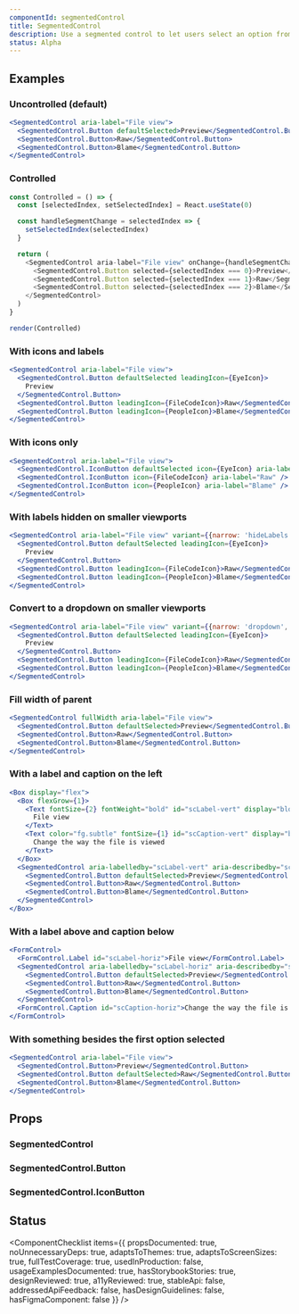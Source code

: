 ```yaml
---
componentId: segmentedControl
title: SegmentedControl
description: Use a segmented control to let users select an option from a short list and immediately apply the selection
status: Alpha
---
```


## Examples

### Uncontrolled (default)

```jsx live
<SegmentedControl aria-label="File view">
  <SegmentedControl.Button defaultSelected>Preview</SegmentedControl.Button>
  <SegmentedControl.Button>Raw</SegmentedControl.Button>
  <SegmentedControl.Button>Blame</SegmentedControl.Button>
</SegmentedControl>
```

### Controlled

```javascript noinline live
const Controlled = () => {
  const [selectedIndex, setSelectedIndex] = React.useState(0)

  const handleSegmentChange = selectedIndex => {
    setSelectedIndex(selectedIndex)
  }

  return (
    <SegmentedControl aria-label="File view" onChange={handleSegmentChange}>
      <SegmentedControl.Button selected={selectedIndex === 0}>Preview</SegmentedControl.Button>
      <SegmentedControl.Button selected={selectedIndex === 1}>Raw</SegmentedControl.Button>
      <SegmentedControl.Button selected={selectedIndex === 2}>Blame</SegmentedControl.Button>
    </SegmentedControl>
  )
}

render(Controlled)
```

### With icons and labels

```jsx live
<SegmentedControl aria-label="File view">
  <SegmentedControl.Button defaultSelected leadingIcon={EyeIcon}>
    Preview
  </SegmentedControl.Button>
  <SegmentedControl.Button leadingIcon={FileCodeIcon}>Raw</SegmentedControl.Button>
  <SegmentedControl.Button leadingIcon={PeopleIcon}>Blame</SegmentedControl.Button>
</SegmentedControl>
```

### With icons only

```jsx live
<SegmentedControl aria-label="File view">
  <SegmentedControl.IconButton defaultSelected icon={EyeIcon} aria-label="Preview" />
  <SegmentedControl.IconButton icon={FileCodeIcon} aria-label="Raw" />
  <SegmentedControl.IconButton icon={PeopleIcon} aria-label="Blame" />
</SegmentedControl>
```

### With labels hidden on smaller viewports

```jsx live
<SegmentedControl aria-label="File view" variant={{narrow: 'hideLabels', regular: 'default'}}>
  <SegmentedControl.Button defaultSelected leadingIcon={EyeIcon}>
    Preview
  </SegmentedControl.Button>
  <SegmentedControl.Button leadingIcon={FileCodeIcon}>Raw</SegmentedControl.Button>
  <SegmentedControl.Button leadingIcon={PeopleIcon}>Blame</SegmentedControl.Button>
</SegmentedControl>
```

### Convert to a dropdown on smaller viewports

```jsx live
<SegmentedControl aria-label="File view" variant={{narrow: 'dropdown', regular: 'default'}}>
  <SegmentedControl.Button defaultSelected leadingIcon={EyeIcon}>
    Preview
  </SegmentedControl.Button>
  <SegmentedControl.Button leadingIcon={FileCodeIcon}>Raw</SegmentedControl.Button>
  <SegmentedControl.Button leadingIcon={PeopleIcon}>Blame</SegmentedControl.Button>
</SegmentedControl>
```

### Fill width of parent

```jsx live
<SegmentedControl fullWidth aria-label="File view">
  <SegmentedControl.Button defaultSelected>Preview</SegmentedControl.Button>
  <SegmentedControl.Button>Raw</SegmentedControl.Button>
  <SegmentedControl.Button>Blame</SegmentedControl.Button>
</SegmentedControl>
```

### With a label and caption on the left

```jsx live
<Box display="flex">
  <Box flexGrow={1}>
    <Text fontSize={2} fontWeight="bold" id="scLabel-vert" display="block">
      File view
    </Text>
    <Text color="fg.subtle" fontSize={1} id="scCaption-vert" display="block">
      Change the way the file is viewed
    </Text>
  </Box>
  <SegmentedControl aria-labelledby="scLabel-vert" aria-describedby="scCaption-vert">
    <SegmentedControl.Button defaultSelected>Preview</SegmentedControl.Button>
    <SegmentedControl.Button>Raw</SegmentedControl.Button>
    <SegmentedControl.Button>Blame</SegmentedControl.Button>
  </SegmentedControl>
</Box>
```

### With a label above and caption below

```jsx live
<FormControl>
  <FormControl.Label id="scLabel-horiz">File view</FormControl.Label>
  <SegmentedControl aria-labelledby="scLabel-horiz" aria-describedby="scCaption-horiz">
    <SegmentedControl.Button defaultSelected>Preview</SegmentedControl.Button>
    <SegmentedControl.Button>Raw</SegmentedControl.Button>
    <SegmentedControl.Button>Blame</SegmentedControl.Button>
  </SegmentedControl>
  <FormControl.Caption id="scCaption-horiz">Change the way the file is viewed</FormControl.Caption>
</FormControl>
```

### With something besides the first option selected

```jsx live
<SegmentedControl aria-label="File view">
  <SegmentedControl.Button>Preview</SegmentedControl.Button>
  <SegmentedControl.Button defaultSelected>Raw</SegmentedControl.Button>
  <SegmentedControl.Button>Blame</SegmentedControl.Button>
</SegmentedControl>
```

## Props

### SegmentedControl

<PropsTable>
  <PropsTableRow name="aria-label" type="string" />
  <PropsTableRow name="aria-labelledby" type="string" />
  <PropsTableRow name="aria-describedby" type="string" />
  <PropsTableRow
    name="fullWidth"
    type={`| boolean
| {
  narrow?: boolean
  regular?: boolean
  wide?: boolean
}`}
    description="Whether the control fills the width of its parent"
  />
  <PropsTableRow
    name="onChange"
    type="(selectedIndex?: number) => void"
    description="The handler that gets called when a segment is selected"
  />
  <PropsTableRow
    name="variant"
    type={`| 'default'
| {
  narrow?: 'hideLabels' | 'dropdown' | 'default'
  regular?: 'hideLabels' | 'dropdown' | 'default'
  wide?: 'hideLabels' | 'dropdown' | 'default'
}`}
    defaultValue="'default'"
    description="Configure alternative ways to render the control when it gets rendered in tight spaces"
  />
  <PropsTableSxRow />
  <PropsTableRefRow refType="HTMLDivElement" />
</PropsTable>

### SegmentedControl.Button

<PropsTable>
  <PropsTableRow name="leadingIcon" type="Component" description="The leading icon comes before item label" />
  <PropsTableRow
    name="selected"
    type="boolean"
    description="Whether the segment is selected. This is used for controlled SegmentedControls, and needs to be updated using the onChange handler on SegmentedControl."
  />
  <PropsTableRow
    name="defaultSelected"
    type="boolean"
    description="Whether the segment is selected. This is used for uncontrolled SegmentedControls to pick one SegmentedControlButton that is selected on the initial render."
  />
  <PropsTableSxRow />
  <PropsTableRefRow refType="HTMLButtonElement" />
</PropsTable>

### SegmentedControl.IconButton

<PropsTable>
  <PropsTableRow name="aria-label" type="string" required />
  <PropsTableRow
    name="icon"
    type="Component"
    description="The icon that represents the segmented control item"
    required
  />
  <PropsTableRow
    name="selected"
    type="boolean"
    description="Whether the segment is selected. This is used for controlled SegmentedControls, and needs to be updated using the onChange handler on SegmentedControl."
  />
  <PropsTableRow
    name="defaultSelected"
    type="boolean"
    description="Whether the segment is selected. This is used for uncontrolled SegmentedControls to pick one SegmentedControlButton that is selected on the initial render."
  />
  <PropsTableSxRow />
  <PropsTableRefRow refType="HTMLButtonElement" />
</PropsTable>

## Status

<ComponentChecklist
  items={{
    propsDocumented: true,
    noUnnecessaryDeps: true,
    adaptsToThemes: true,
    adaptsToScreenSizes: true,
    fullTestCoverage: true,
    usedInProduction: false,
    usageExamplesDocumented: true,
    hasStorybookStories: true,
    designReviewed: true,
    a11yReviewed: true,
    stableApi: false,
    addressedApiFeedback: false,
    hasDesignGuidelines: false,
    hasFigmaComponent: false
  }}
/>
